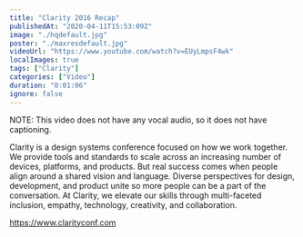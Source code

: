 ```yaml
---
title: "Clarity 2016 Recap"
publishedAt: "2020-04-11T15:53:09Z"
image: "./hqdefault.jpg"
poster: "./maxresdefault.jpg"
videoUrl: "https://www.youtube.com/watch?v=EUyLmpsF4wk"
localImages: true
tags: ["Clarity"]
categories: ["Video"]
duration: "0:01:06"
ignore: false
---
```


NOTE: This video does not have any vocal audio, so it does not have captioning.

Clarity is a design systems conference focused on how we work together. We provide tools and standards to scale across an increasing number of devices, platforms, and products. But real success comes when people align around a shared vision and language. Diverse perspectives for design, development, and product unite so more people can be a part of the conversation. At Clarity, we elevate our skills through multi-faceted inclusion, empathy, technology, creativity, and collaboration.

https://www.clarityconf.com
